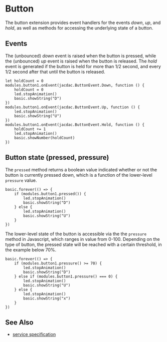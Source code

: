 # Button

The button extension provides event handlers for the events
_down_, _up_, and _hold_, as well as methods for accessing the underlying
state of a button.

## Events

The (unbounced) _down_ event is raised when the
button is pressed, while the (unbounced) _up_ event is raised when the button is released.
The _hold_ event is generated if the button is held for more than 1/2 second,
and every 1/2 second after that until the button is released.

```blocks
let holdCount = 0
modules.button1.onEvent(jacdac.ButtonEvent.Down, function () {
    holdCount = 0
    led.stopAnimation()
    basic.showString("D")
})
modules.button1.onEvent(jacdac.ButtonEvent.Up, function () {
    led.stopAnimation()
    basic.showString("U")
})
modules.button1.onEvent(jacdac.ButtonEvent.Hold, function () {
    holdCount += 1
    led.stopAnimation()
    basic.showNumber(holdCount)
})
```

## Button state (pressed, pressure)

The `pressed` method returns a boolean value indicated whether or not the button is currently
pressed down, which is a function of the lower-level `pressure` value.

```blocks
basic.forever(() => {
    if (modules.button1.pressed()) {
        led.stopAnimation()
        basic.showString("D")
    } else {
        led.stopAnimation()
        basic.showString("U")
    }
})
```

The lower-level state of the button is accessible via the the `pressure` method in Javascript,
which ranges in value from 0-100. Depending on the type of button,
the pressed state will be reached with a certain threshold, in the example below 70%.

```sts
basic.forever(() => {
    if (modules.button1.pressure() >= 70) {
        led.stopAnimation()
        basic.showString("D")
    } else if (modules.button1.pressure() === 0) {
        led.stopAnimation()
        basic.showString("U")
    } else {
        led.stopAnimation()
        basic.showString("x")
    }
})
```

## See Also

-   [service specification](/services/button/)
